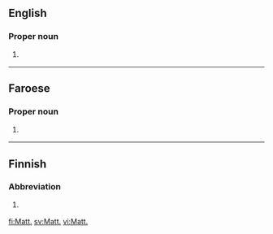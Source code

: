 ==English==

===Proper noun===
{{en-proper noun}}

# {{context|biblical|lang=en}} {{abbreviation of|Matthew|lang=en}}

----

==Faroese==

===Proper noun===
{{head|fo|proper noun}}

# {{context|biblical|lang=fo}} {{abbreviation of|Matteusar evangeliið|lang=fo}} {{gloss|Gospel of Matthew}}

----

==Finnish==

===Abbreviation===
{{rfc-header|Abbreviation}}
{{fi-abbr}}

# {{context|Bible|lang=fi}} {{w|Matteuksen evankeliumi|lang=fi}} {{gloss|Gospel of Matthew}}

[[fi:Matt.]]
[[sv:Matt.]]
[[vi:Matt.]]
